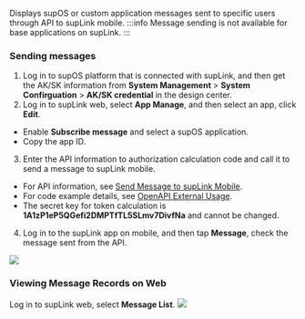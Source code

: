 Displays supOS or custom application messages sent to specific users through API to supLink mobile.
:::info
Message sending is not available for base applications on supLink.
:::


### Sending messages
1. Log in to supOS platform that is connected with supLink, and then get the AK/SK information from **System Management** > **System Confirguation** > **AK/SK credential** in the design center.
2. Log in to supLink web, select **App Manage**, and then select an app, click **Edit**.
- Enable **Subscribe message** and select a supOS application.
- Copy the app ID.
3. Enter the API information to authorization calculation code and call it to send a message to supLink mobile.
- For API information, see <a href="../../../supLink">Send Message to supLink Mobile</a>.
- For code example details, see <a href="../demo/OpenAPI demo/OpenAPI External Usage Demo">OpenAPI External Usage</a>.
- The secret key for token calculation is **1A1zP1eP5QGefi2DMPTfTL5SLmv7DivfNa** and cannot be changed.
4. Log in to the supLink app on mobile, and then tap **Message**, check the message sent from the API.
<img className="image-zoom" src="https://wordpressfreezonex.oss-accelerate.aliyuncs.com/supLink/55.png" />

### Viewing Message Records on Web
Log in to supLink web, select **Message List**.
![](https://wordpressfreezonex.oss-accelerate.aliyuncs.com/supLink/56.png)